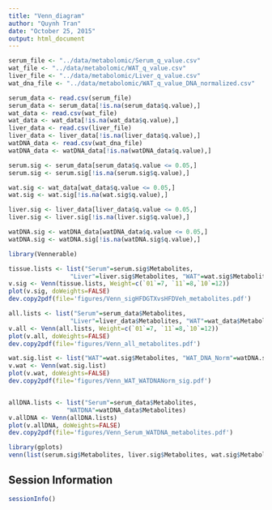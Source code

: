 ```yaml
---
title: "Venn_diagram"
author: "Quynh Tran"
date: "October 25, 2015"
output: html_document
---
```



```r
serum_file <- "../data/metabolomic/Serum_q_value.csv"
wat_file <- "../data/metabolomic/WAT_q_value.csv"
liver_file <- "../data/metabolomic/Liver_q_value.csv"
wat_dna_file <- "../data/metabolomic/WAT_q_value_DNA_normalized.csv"

serum_data <- read.csv(serum_file)
serum_data <- serum_data[!is.na(serum_data$q.value),]
wat_data <- read.csv(wat_file)
wat_data <- wat_data[!is.na(wat_data$q.value),]
liver_data <- read.csv(liver_file)
liver_data <- liver_data[!is.na(liver_data$q.value),]
watDNA_data <- read.csv(wat_dna_file)
watDNA_data <- watDNA_data[!is.na(watDNA_data$q.value),]

serum.sig <- serum_data[serum_data$q.value <= 0.05,]
serum.sig <- serum.sig[!is.na(serum.sig$q.value),]

wat.sig <- wat_data[wat_data$q.value <= 0.05,]
wat.sig <- wat.sig[!is.na(wat.sig$q.value),]

liver.sig <- liver_data[liver_data$q.value <= 0.05,]
liver.sig <- liver.sig[!is.na(liver.sig$q.value),]

watDNA.sig <- watDNA_data[watDNA_data$q.value <= 0.05,]
watDNA.sig <- watDNA.sig[!is.na(watDNA.sig$q.value),]
```

```r
library(Vennerable)

tissue.lists <- list("Serum"=serum.sig$Metabolites, 
                 "Liver"=liver.sig$Metabolites, "WAT"=wat.sig$Metabolites)
v.sig <- Venn(tissue.lists, Weight=c(`01`=7, `11`=8,`10`=12))
plot(v.sig, doWeights=FALSE)
dev.copy2pdf(file='figures/Venn_sigHFDGTXvsHFDVeh_metabolites.pdf')

all.lists <- list("Serum"=serum_data$Metabolites, 
                 "Liver"=liver_data$Metabolites, "WAT"=wat_data$Metabolites)
v.all <- Venn(all.lists, Weight=c(`01`=7, `11`=8,`10`=12))
plot(v.all, doWeights=FALSE)
dev.copy2pdf(file='figures/Venn_all_metabolites.pdf')

wat.sig.list <- list("WAT"=wat.sig$Metabolites, "WAT_DNA_Norm"=watDNA.sig$Metabolites)
v.wat <- Venn(wat.sig.list)
plot(v.wat, doWeights=FALSE)
dev.copy2pdf(file='figures/Venn_WAT_WATDNANorm_sig.pdf')


allDNA.lists <- list("Serum"=serum_data$Metabolites, 
                "WATDNA"=watDNA_data$Metabolites)
v.allDNA <- Venn(allDNA.lists)
plot(v.allDNA, doWeights=FALSE)
dev.copy2pdf(file='figures/Venn_Serum_WATDNA_metabolites.pdf')

library(gplots)
venn(list(serum.sig$Metabolites, liver.sig$Metabolites, wat.sig$Metabolites))
```

Session Information
-------------------

```r
sessionInfo()
```
